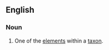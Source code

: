 ==English==

===Noun===
{{en-noun|subtaxa}}

# {{taxonomy}} One of the [[elements]] within a [[taxon]].